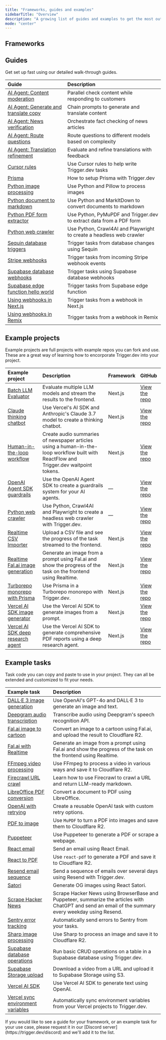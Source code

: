 ```yaml
---
title: "Frameworks, guides and examples"
sidebarTitle: "Overview"
description: "A growing list of guides and examples to get the most out of Trigger.dev."
mode: "center"
---
```


## Frameworks

<CardGroup cols={3}>
  <Card title="Bun" img="/images/logo-bun.png" href="/guides/frameworks/bun" />
  <Card title="Next.js" img="/images/logo-nextjs.png" href="/guides/frameworks/nextjs" />
  <Card title="Node.js" img="/images/logo-nodejs.png" href="/guides/frameworks/nodejs" />
  <Card title="Remix" img="/images/logo-remix.png" href="/guides/frameworks/remix" />
  <Card title="SvelteKit" img="/images/logo-svelte.png" href="/guides/community/sveltekit" />
</CardGroup>

## Guides

Get set up fast using our detailed walk-through guides.

| Guide                                                                                      | Description                                                          |
| :----------------------------------------------------------------------------------------- | :------------------------------------------------------------------- |
| [AI Agent: Content moderation](/guides/ai-agents/respond-and-check-content)                | Parallel check content while responding to customers                 |
| [AI Agent: Generate and translate copy](/guides/ai-agents/generate-translate-copy)         | Chain prompts to generate and translate content                      |
| [AI Agent: News verification](/guides/ai-agents/verify-news-article)                       | Orchestrate fact checking of news articles                           |
| [AI Agent: Route questions](/guides/ai-agents/route-question)                              | Route questions to different models based on complexity              |
| [AI Agent: Translation refinement](/guides/ai-agents/translate-and-refine)                 | Evaluate and refine translations with feedback                       |
| [Cursor rules](/guides/cursor-rules)                                                       | Use Cursor rules to help write Trigger.dev tasks                     |
| [Prisma](/guides/frameworks/prisma)                                                        | How to setup Prisma with Trigger.dev                                 |
| [Python image processing](/guides/python/python-image-processing)                          | Use Python and Pillow to process images                              |
| [Python document to markdown](/guides/python/python-doc-to-markdown)                       | Use Python and MarkItDown to convert documents to markdown           |
| [Python PDF form extractor](/guides/python/python-pdf-form-extractor)                      | Use Python, PyMuPDF and Trigger.dev to extract data from a PDF form  |
| [Python web crawler](/guides/python/python-crawl4ai)                                       | Use Python, Crawl4AI and Playwright to create a headless web crawler |
| [Sequin database triggers](/guides/frameworks/sequin)                                      | Trigger tasks from database changes using Sequin                     |
| [Stripe webhooks](/guides/examples/stripe-webhook)                                         | Trigger tasks from incoming Stripe webhook events                    |
| [Supabase database webhooks](/guides/frameworks/supabase-edge-functions-database-webhooks) | Trigger tasks using Supabase database webhooks                       |
| [Supabase edge function hello world](/guides/frameworks/supabase-edge-functions-basic)     | Trigger tasks from Supabase edge function                            |
| [Using webhooks in Next.js](/guides/frameworks/nextjs-webhooks)                            | Trigger tasks from a webhook in Next.js                              |
| [Using webhooks in Remix](/guides/frameworks/remix-webhooks)                               | Trigger tasks from a webhook in Remix                                |

## Example projects

Example projects are full projects with example repos you can fork and use. These are a great way of learning how to encorporate Trigger.dev into your project.

| Example project                                                                           | Description                                                                                                                            | Framework | GitHub                                                                                                        |
| :---------------------------------------------------------------------------------------- | :------------------------------------------------------------------------------------------------------------------------------------- | :-------- | :------------------------------------------------------------------------------------------------------------ |
| [Batch LLM Evaluator](/guides/example-projects/batch-llm-evaluator)                       | Evaluate multiple LLM models and stream the results to the frontend.                                                                   | Next.js   | [View the repo](https://github.com/triggerdotdev/examples/tree/main/batch-llm-evaluator)                      |
| [Claude thinking chatbot](/guides/example-projects/claude-thinking-chatbot)               | Use Vercel's AI SDK and Anthropic's Claude 3.7 model to create a thinking chatbot.                                                     | Next.js   | [View the repo](https://github.com/triggerdotdev/examples/tree/main/claude-thinking-chatbot)                  |
| [Human-in-the-loop workflow](/guides/example-projects/human-in-the-loop-workflow)         | Create audio summaries of newspaper articles using a human-in-the-loop workflow built with ReactFlow and Trigger.dev waitpoint tokens. | Next.js   | [View the repo](https://github.com/triggerdotdev/examples/tree/main/article-summary-workflow)                 |
| [OpenAI Agent SDK guardrails](/guides/example-projects/openai-agent-sdk-guardrails)       | Use the OpenAI Agent SDK to create a guardrails system for your AI agents.                                                             | —         | [View the repo](https://github.com/triggerdotdev/examples/tree/main/openai-agent-sdk-guardrails-examples)     |
| [Python web crawler](/guides/python/python-crawl4ai)                                      | Use Python, Crawl4AI and Playwright to create a headless web crawler with Trigger.dev.                                                 | —         | [View the repo](https://github.com/triggerdotdev/examples/tree/main/python-crawl4ai)                          |
| [Realtime CSV Importer](/guides/example-projects/realtime-csv-importer)                   | Upload a CSV file and see the progress of the task streamed to the frontend.                                                           | Next.js   | [View the repo](https://github.com/triggerdotdev/examples/tree/main/realtime-csv-importer)                    |
| [Realtime Fal.ai image generation](/guides/example-projects/realtime-fal-ai)              | Generate an image from a prompt using Fal.ai and show the progress of the task on the frontend using Realtime.                         | Next.js   | [View the repo](https://github.com/triggerdotdev/examples/tree/main/realtime-fal-ai-image-generation)         |
| [Turborepo monorepo with Prisma](/guides/example-projects/turborepo-monorepo-prisma)      | Use Prisma in a Turborepo monorepo with Trigger.dev.                                                                                   | Next.js   | [View the repo](https://github.com/triggerdotdev/examples/tree/main/monorepos/turborepo-prisma-tasks-package) |
| [Vercel AI SDK image generator](/guides/example-projects/vercel-ai-sdk-image-generator)   | Use the Vercel AI SDK to generate images from a prompt.                                                                                | Next.js   | [View the repo](https://github.com/triggerdotdev/examples/tree/main/vercel-ai-sdk-image-generator)            |
| [Vercel AI SDK deep research agent](/guides/example-projects/vercel-ai-sdk-deep-research) | Use the Vercel AI SDK to generate comprehensive PDF reports using a deep research agent.                                               | Next.js   | [View the repo](https://github.com/triggerdotdev/examples/tree/main/vercel-ai-sdk-deep-research-agent)        |

## Example tasks

Task code you can copy and paste to use in your project. They can all be extended and customized to fit your needs.

| Example task                                                                  | Description                                                                                                                                          |
| :---------------------------------------------------------------------------- | :--------------------------------------------------------------------------------------------------------------------------------------------------- |
| [DALL·E 3 image generation](/guides/examples/dall-e3-generate-image)          | Use OpenAI's GPT-4o and DALL·E 3 to generate an image and text.                                                                                      |
| [Deepgram audio transcription](/guides/examples/deepgram-transcribe-audio)    | Transcribe audio using Deepgram's speech recognition API.                                                                                            |
| [Fal.ai image to cartoon](/guides/examples/fal-ai-image-to-cartoon)           | Convert an image to a cartoon using Fal.ai, and upload the result to Cloudflare R2.                                                                  |
| [Fal.ai with Realtime](/guides/examples/fal-ai-realtime)                      | Generate an image from a prompt using Fal.ai and show the progress of the task on the frontend using Realtime.                                       |
| [FFmpeg video processing](/guides/examples/ffmpeg-video-processing)           | Use FFmpeg to process a video in various ways and save it to Cloudflare R2.                                                                          |
| [Firecrawl URL crawl](/guides/examples/firecrawl-url-crawl)                   | Learn how to use Firecrawl to crawl a URL and return LLM-ready markdown.                                                                             |
| [LibreOffice PDF conversion](/guides/examples/libreoffice-pdf-conversion)     | Convert a document to PDF using LibreOffice.                                                                                                         |
| [OpenAI with retrying](/guides/examples/open-ai-with-retrying)                | Create a reusable OpenAI task with custom retry options.                                                                                             |
| [PDF to image](/guides/examples/pdf-to-image)                                 | Use `MuPDF` to turn a PDF into images and save them to Cloudflare R2.                                                                                |
| [Puppeteer](/guides/examples/puppeteer)                                       | Use Puppeteer to generate a PDF or scrape a webpage.                                                                                                 |
| [React email](/guides/examples/react-email)                                   | Send an email using React Email.                                                                                                                     |
| [React to PDF](/guides/examples/react-pdf)                                    | Use `react-pdf` to generate a PDF and save it to Cloudflare R2.                                                                                      |
| [Resend email sequence](/guides/examples/resend-email-sequence)               | Send a sequence of emails over several days using Resend with Trigger.dev.                                                                           |
| [Satori](/guides/examples/satori)                                             | Generate OG images using React Satori.                                                                                                               |
| [Scrape Hacker News](/guides/examples/scrape-hacker-news)                     | Scrape Hacker News using BrowserBase and Puppeteer, summarize the articles with ChatGPT and send an email of the summary every weekday using Resend. |
| [Sentry error tracking](/guides/examples/sentry-error-tracking)               | Automatically send errors to Sentry from your tasks.                                                                                                 |
| [Sharp image processing](/guides/examples/sharp-image-processing)             | Use Sharp to process an image and save it to Cloudflare R2.                                                                                          |
| [Supabase database operations](/guides/examples/supabase-database-operations) | Run basic CRUD operations on a table in a Supabase database using Trigger.dev.                                                                       |
| [Supabase Storage upload](/guides/examples/supabase-storage-upload)           | Download a video from a URL and upload it to Supabase Storage using S3.                                                                              |
| [Vercel AI SDK](/guides/examples/vercel-ai-sdk)                               | Use Vercel AI SDK to generate text using OpenAI.                                                                                                     |
| [Vercel sync environment variables](/guides/examples/vercel-sync-env-vars)    | Automatically sync environment variables from your Vercel projects to Trigger.dev.                                                                   |

<Note>
  If you would like to see a guide for your framework, or an example task for your use case, please
  request it in our [Discord server](https://trigger.dev/discord) and we'll add it to the list.
</Note>
